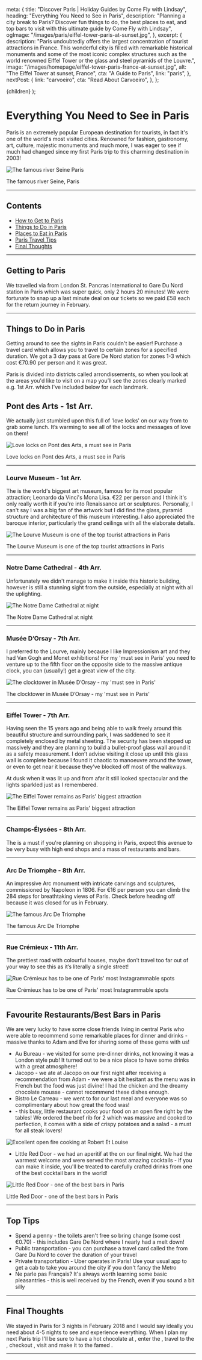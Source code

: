 
  meta: {
    title: "Discover Paris | Holiday Guides by Come Fly with Lindsay",
    heading: "Everything You Need to See in Paris",
    description:
      "Planning a city break to Paris? Discover fun things to do, the best places to eat, and top bars to visit with this ultimate guide by Come Fly with Lindsay",
    ogImage: "/images/paris/eiffel-tower-paris-at-sunset.jpg",
  },
  excerpt: {
    description:
      "Paris undoubtedly offers the largest concentration of tourist attractions in France. This wonderful city is filled with remarkable historical monuments and some of the most iconic complex structures such as the world renowned Eiffel Tower or the glass and steel pyramids of the Louvre.",
    image: "/images/homepage/eiffel-tower-paris-france-at-sunset.jpg",
    alt: "The Eiffel Tower at sunset, France",
    cta: "A Guide to Paris",
    link: "paris",
  },
  nextPost: {
    link: "carvoeiro",
    cta: "Read About Carvoeiro",
  },
};

  <BlogPost details={details}>{children}</BlogPost>
);

# Everything You Need to See in Paris

<PostDetails dateUpdated="Feb 2018" />

Paris is an extremely popular European destination for tourists, in fact it's one of the world's most visited cities. Renowned for fashion, gastronomy, art, culture, majestic monuments and much more, I was eager to see if much had changed since my first Paris trip to this charming destination in 2003!

![The famous river Seine Paris](/images/paris/river-seine-at-sunset-paris-france.jpg)

<figcaption>The famous river Seine, Paris</figcaption>

---

## Contents

- [How to Get to Paris](#getting-there)
- [Things to Do in Paris](#things-to-do)
- [Places to Eat in Paris](#dining)
- [Paris Travel Tips](#tips)
- [Final Thoughts](#summary)

---

## Getting to Paris<a name="getting-there"></a>

We travelled via <ExternalLink
cta="Eurostar"
href="https://www.eurostar.com/uk-en"
/> from London St. Pancras International to Gare Du Nord station in Paris which was super quick, only 2 hours 20 minutes! We were fortunate to snap up a last minute deal on our tickets so we paid &pound;58 each for the return journey in February.

---

## Things to Do in Paris<a name="things-to-do"></a>

Getting around to see the sights in Paris couldn't be easier! Purchase a <ExternalLink
cta="Paris Visite"
href="https://parisjetaime.com/eng/tickets/paris-visite-pass-unlimited-travel-m9001083"
/> travel card which allows you to travel to certain zones for a specified duration. We got a 3 day pass at Gare De Nord station for zones 1-3 which cost €70.90 per person and it was great.

Paris is divided into districts called arrondissements, so when you look at the areas you'd like to visit on a map you’ll see the zones clearly marked e.g. 1st Arr. which I've included below for each landmark.

## Pont des Arts - 1st Arr.

We actually just stumbled upon this <ExternalLink
cta="bridge"
href="https://www.cometoparis.com/paris-guide/paris-monuments/pont-des-arts-s959"
/> full of 'love locks' on our way from <ExternalLink
cta="Musée D’Orsay"
href="https://www.musee-orsay.fr/en"
/> to grab some lunch. It’s warming to see all of the locks and messages of love on them!

![Love locks on Pont des Arts, a must see in Paris](/images/paris/love-locks-pont-des-arts-paris.jpg)

<figcaption>Love locks on Pont des Arts, a must see in Paris</figcaption>

---

### Lourve Museum - 1st Arr.

The <ExternalLink
cta="Lourve"
href="https://www.louvre.fr/en"
/> is the world's biggest art museum, famous for its most popular attraction; Leonardo da Vinci's Mona Lisa. <ExternalLink
cta="Louvre tickets cost"
href="https://www.louvre.fr/en/visit/hours-admission"
/> €22 per person and I think it's only really worth it if you're into Renaissance art or sculptures. Personally, I can't say I was a big fan of the artwork but I did find the glass, pyramid structure and architecture of this museum interesting. I also appreciated the baroque interior, particularly the grand ceilings with all the elaborate details.

![The Lourve Museum is one of the top tourist attractions in Paris](/images/paris/exterior-of-the-lourve-paris.jpg)

<figcaption>
  The Lourve Museum is one of the top tourist attractions in Paris
</figcaption>

---

### Notre Dame Cathedral - 4th Arr.

Unfortunately we didn't manage to make it inside this historic building, however <ExternalLink
cta="Notre Dame Cathedral"
href="https://www.notredamedeparis.fr/en/visit/"
/> is still a stunning sight from the outside, especially at night with all the uplighting.

![The Notre Dame Cathedral at night](/images/paris/notre-dame-cathedral-at-night-paris.jpg)

<figcaption>The Notre Dame Cathedral at night</figcaption>

---

### Musée D’Orsay - 7th Arr.

I preferred <ExternalLink
cta="Musée D’Orsay"
href="https://www.musee-orsay.fr/en"
/> to the Lourve, mainly because I like Impressionism art and they had Van Gogh and Monet exhibitions! For my 'must see in Paris' you need to venture up to the fifth floor on the opposite side to the massive antique clock, you can (usually!) get a great view of the city.

![The clocktower in Musée D’Orsay - my 'must see in Paris'](/images/paris/clocktower-view-musee-dorsay-paris.jpg)

<figcaption>
  The clocktower in Musée D’Orsay - my 'must see in Paris'
</figcaption>

---

### Eiffel Tower - 7th Arr.

Having seen the <ExternalLink
cta="Eiffel Tower"
href="https://www.toureiffel.paris/en"
/> 15 years ago and being able to walk freely around this beautiful structure and surrounding park, I was saddened to see it completely enclosed by metal sheeting. The security has been stepped up massively and they are planning to build a bullet-proof glass wall around it as a safety measurement. I don’t advise visiting it close up until this glass wall is complete because I found it chaotic to manoeuvre around the tower, or even to get near it because they’ve blocked off most of the walkways.

At dusk when it was lit up and from afar it still looked spectacular and the lights sparkled just as I remembered.

![The Eiffel Tower remains as Paris' biggest attraction](/images/paris/eiffel-tower-paris-at-sunset.jpg)

<figcaption>The Eiffel Tower remains as Paris' biggest attraction</figcaption>

---

### Champs-Élysées - 8th Arr.

The <ExternalLink
cta="Champs-Élysées"
href="https://parisjetaime.com/eng/transport/avenue-des-champs-elysees-p1871"
/> is a must if you're planning on shopping in Paris, expect this avenue to be very busy with high end shops and a mass of restaurants and bars.

---

### Arc De Triomphe - 8th Arr.

An impressive Arc monument with intricate carvings and sculptures, commissioned by Napoleon in 1806. For €16 per person you can climb the 284 steps for breathtaking views of Paris. Check <ExternalLink
cta="opening times"
href="https://www.paris-arc-de-triomphe.fr/en/visit/practical-information"
/> before heading off because it was closed for us in February.

![The famous Arc De Triomphe ](/images/paris/arc-de-triomphe-paris.jpg)

<figcaption>The famous Arc De Triomphe</figcaption>

---

### Rue Crémieux - 11th Arr.

The prettiest road with colourful houses, maybe don’t travel too far out of your way to see this as it’s literally a single street!

![Rue Crémieux has to be one of Paris' most Instagrammable spots](/images/paris/rue-cremieux-colourful-street-paris.jpg)

<figcaption>
  Rue Crémieux has to be one of Paris' most Instagrammable spots
</figcaption>

---

## Favourite Restaurants/Best Bars in Paris<a name="dining"></a>

We are very lucky to have some close friends living in central Paris who were able to recommend some remarkable places for dinner and drinks - massive thanks to Adam and Eve for sharing some of these gems with us!

- Au Bureau - we visited <ExternalLink
  cta="Au Bureau"
  href="http://aubureau.fr/resto/au-bureau-paris-8/"
  /> for some pre-dinner drinks, not knowing it was a London style pub! It turned out to be a nice place to have some drinks with a great atmosphere!
- Jacopo - we ate at Jacopo on our first night after receiving a recommendation from Adam - we were a bit hesitant as the menu was in French but the food was just divine! I had the chicken and the dreamy chocolate mousse - cannot recommend these dishes enough.
- Bistro Le Carreau - we went to <ExternalLink
  cta="Bistro Le Carreau"
  href="https://www.facebook.com/BistroLeCarreau/"
  /> for our last meal and everyone was so complimentary about how great the food was!
- <ExternalLink
    cta="Robert Et Louise"
    href="https://www.robertetlouise.com/en/"
  /> - this busy, little restaurant cooks your food on an open fire right by the
  tables! We ordered the beef rib for 2 which was massive and cooked to perfection,
  it comes with a side of crispy potatoes and a salad - a must for all steak lovers!

![Excellent open fire cooking at Robert Et Louise](/images/paris/robert-et-louise-paris.jpg)

- Little Red Door - we had an aperitif at the <ExternalLink
  cta="Little Red Door"
  href="https://www.lrdparis.com/"
  /> on our final night. We had the warmest welcome and were served the most amazing cocktails - if you can make it inside, you'll be treated to carefully crafted drinks from one of the best cocktail bars in the world!

![Little Red Door - one of the best bars in Paris](/images/paris/little-red-door-cocktail-bar-paris.jpg)

<figcaption>Little Red Door - one of the best bars in Paris</figcaption>

---

## Top Tips<a name="tips"></a>

- Spend a penny - the toilets aren't free so bring change (some cost €0.70) - this includes Gare De Nord where I nearly had a melt down!
- Public transportation - you can purchase a travel card called the <ExternalLink
  cta="Paris Visite"
  href="https://parisjetaime.com/eng/tickets/paris-visite-pass-unlimited-travel-m9001083"
  /> from Gare Du Nord to cover the duration of your travel
- Private transportation - Uber operates in Paris! Use your usual app to get a cab to take you around the city if you don't fancy the Metro
- Ne parle pas Français? It's always worth learning some basic pleasantries - this is well received by the French, even if you sound a bit silly

---

## Final Thoughts<a name="summary"></a>

We stayed in Paris for 3 nights in February 2018 and I would say ideally you need about 4-5 nights to see and experience everything. When I plan my next Paris trip I'll be sure to have a hot chocolate at <ExternalLink
cta="Angelina"
href="https://www.angelina-paris.fr/?lang=en"
/>, enter the <ExternalLink
cta="Notre Dame"
href="https://www.notredamedeparis.fr/visiter/"
/>, travel to the <ExternalLink
cta="Basilica du Sacré-Coeur"
href="https://www.sacre-coeur-montmartre.com/en/"
/>, checkout <ExternalLink
cta="Parc des Buttes-Chaumont"
href="https://parisjetaime.com/eng/culture/parc-des-buttes-chaumont-p3574"
/>, visit <ExternalLink
cta="Place des Vosges"
href="https://parisjetaime.com/eng/transport/place-des-vosges-p1907"
/> and make it to the famed <ExternalLink
cta="Moulin Rouge"
href="https://www.moulinrouge.fr/"
/>.

---
